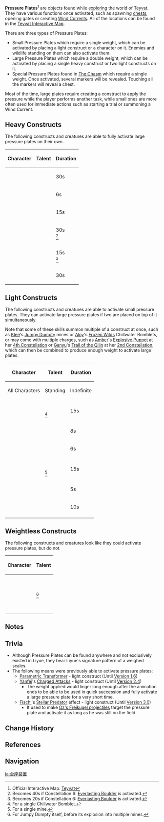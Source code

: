 {{Terminology Infobox
|image        = <gallery>
Single Weight Pressure Plate.png|Normal
Special Pressure Plate.png|Special
</gallery>
|type         = Exploration
|world        = Teyvat
}}
'''Pressure Plates'''<ref>Official Interactive Map: [https://webstatic-sea.mihoyo.com/app/ys-map-sea/index.html#/map/2?shown_types=67 Teyvat]</ref> are objects found while [[Exploration|exploring]] the world of [[Teyvat]]. They have various functions once activated, such as spawning [[chests]], opening gates or creating [[Wind Currents]]. All of the locations can be found in the [https://webstatic-sea.mihoyo.com/app/ys-map-sea/index.html#/map/2?shown_types=67 Teyvat Interactive Map].

There are three types of Pressure Plates:
*Small Pressure Plates which require a single weight, which can be activated by placing a light construct or a character on it. Enemies and wildlife standing on them can also activate them.
*Large Pressure Plates which require a double weight, which can be activated by placing a single heavy construct or two light constructs on it.
*Special Pressure Plates found in [[The Chasm]] which require a single weight. Once activated, several markers will be revealed. Touching all the markers will reveal a chest.

Most of the time, large plates require creating a construct to apply the pressure while the player performs another task, while small ones are more often used for immediate actions such as starting a trial or summoning a Wind Current.

==Heavy Constructs==
The following constructs and creatures are able to fully activate large pressure plates on their own.
{| class="article-table sortable" style="text-align:center;"
!Character
!Talent
!Duration
|-
|{{Character|Albedo|64}}
|{{Talent|Abiogenesis: Solar Isotoma|64}}
|30s
|-
|{{Character|Arataki Itto|64}}
|{{Talent|Masatsu Zetsugi: Akaushi Burst!|64}}
|6s
|-
|{{Character|Ningguang|64}}
|{{Talent|Jade Screen|64}}
|15s
|-
|{{Character|Traveler (Geo)|64}}
|{{Talent|Starfell Sword|64}}
|30s<br /><ref group="Note">Becomes 40s if Constellation 6: [[Everlasting Boulder]] is activated.</ref>
|-
|{{Character|Traveler (Geo)|64}}
|{{Talent|Wake of Earth|64}}
|15s<br /><ref group="Note">Becomes 20s if Constellation 6: [[Everlasting Boulder]] is activated.</ref>
|-
|{{Character|Zhongli|64}}
|{{Talent|Dominus Lapidis|64}}
|30s
|}

==Light Constructs==
The following constructs and creatures are able to activate small pressure plates. They can activate large pressure plates if two are placed on top of it simultaneously.

Note that some of these skills summon multiple of a construct at once, such as [[Klee]]'s [[Jumpy Dumpty]] mines or [[Aloy]]'s [[Frozen Wilds]] Chillwater Bomblets, or may come with multiple charges, such as [[Amber]]'s [[Explosive Puppet]] at her [[It's Not Just Any Doll...|4th Constellation]] or [[Ganyu]]'s [[Trail of the Qilin]] at her [[The Auspicious|2nd Constellation]], which can then be combined to produce enough weight to activate large plates.
{| class="article-table sortable" style="text-align:center;"
!Character
!Talent
!Duration
|-
|All Characters
|Standing
|Indefinite
|-
|{{Character|Aloy|64}}
|{{Talent|Frozen Wilds|64}}<br /><ref group="Note">For a single Chillwater Bomblet.</ref>
|15s
|-
|{{Character|Amber|64}}
|{{Talent|Explosive Puppet|64}}
|8s
|-
|{{Character|Ganyu|64}}
|{{Talent|Trail of the Qilin|64}}
|6s
|-
|{{Character|Klee|64}}
|{{Talent|Jumpy Dumpty|64}}<br /><ref group="Note">For a single mine.</ref>
|15s
|-
|{{Character|Mona|64}}
|{{Talent|Mirror Reflection of Doom|64}}
|5s
|-
|{{Character|Yaoyao|64}}
|{{Talent|Raphanus Sky Cluster|64}}
|10s
|-
|}

==Weightless Constructs==
The following constructs and creatures look like they could activate pressure plates, but do not.
{| class="article-table sortable" style="text-align:center;"
!Character
!Talent
|-
|{{Character|Dori|64}}
|{{Talent|Alcazarzaray's Exactitude|64}}
|-
|{{Character|Gorou|64}}
|{{Talent|Inuzaka All-Round Defense|64}}
|-
|{{Character|Kamisato Ayato|64}}
|{{Talent|Kamisato Art: Kyouka|64}}
|-
|{{Character|Klee|64}}
|{{Talent|Jumpy Dumpty|64}}<br /><ref group="Note">For Jumpy Dumpty itself, before its explosion into multiple mines.</ref>
|-
|{{Character|Kujou Sara|64}}
|{{Talent|Tengu Stormcall|64}}
|-
|{{Character|Rosaria|64}}
|{{Talent|Rites of Termination|64}}
|-
|{{Character|Sayu|64}}
|{{Talent|Yoohoo Art: Mujina Flurry|64}}
|-
|{{Character|Sangonomiya Kokomi|64}}
|{{Talent|Kurage's Oath|64}}
|-
|{{Character|Xiangling|64}}
|{{Talent|Guoba Attack|64}}
|-
|{{Character|Yae Miko|64}}
|{{Talent|Yakan Evocation: Sesshou Sakura|64}}
|}

==Notes==
{{Reflist|group=Note}}

==Trivia==
* Although Pressure Plates can be found anywhere and not exclusively existed in Liyue, they bear Liyue's signature pattern of a weighed scales.
* The following means were previously able to activate pressure plates:
** [[Parametric Transformer]] - light construct{{verify}} (Until [[Version 1.6]])
** [[Yanfei]]'s [[Seal of Approval|Charged Attacks]] - light construct (Until [[Version 2.4]])
*** The weight applied would linger long enough after the animation ends to be able to be used in quick succession and fully activate a large pressure plate for a very short time.
** [[Fischl]]'s [[Stellar Predator]] effect - light construct (Until [[Version 3.0]])
*** It used to make [[Nightrider|Oz's Freikugel projectiles]] target the pressure plate and activate it as long as he was still on the field.

==Change History==
{{Change History|1.0}}

==References==
{{Reflist}}

==Navigation==
{{Exploration Navbox|Liyue}}

[[ja:台座装置]]
